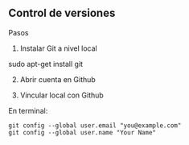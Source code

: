 ## Control de versiones


Pasos

1. Instalar Git a nivel local

sudo apt-get install git

2. Abrir cuenta en Github

3. Vincular local con Github

En terminal:

```
git config --global user.email "you@example.com"
git config --global user.name "Your Name"
```
